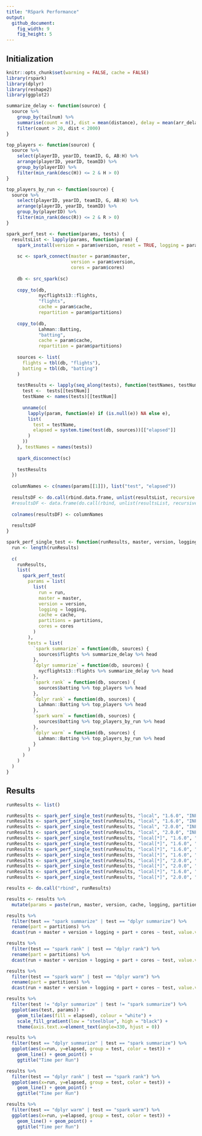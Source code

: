 ```yaml
---
title: "RSpark Performance"
output:
  github_document:
    fig_width: 9
    fig_height: 5
---
```


## Initialization

```r
knitr::opts_chunk$set(warning = FALSE, cache = FALSE)
library(rspark)
library(dplyr)
library(reshape2)
library(ggplot2)
```

```r
summarize_delay <- function(source) {
  source %>%
    group_by(tailnum) %>%
    summarise(count = n(), dist = mean(distance), delay = mean(arr_delay)) %>%
    filter(count > 20, dist < 2000)
}

top_players <- function(source) {
  source %>%
    select(playerID, yearID, teamID, G, AB:H) %>%
    arrange(playerID, yearID, teamID) %>%
    group_by(playerID) %>%
    filter(min_rank(desc(H)) <= 2 & H > 0)
}

top_players_by_run <- function(source) {
  source %>%
    select(playerID, yearID, teamID, G, AB:H) %>%
    arrange(playerID, yearID, teamID) %>%
    group_by(playerID) %>%
    filter(min_rank(desc(R)) <= 2 & R > 0)
}
```

```r
spark_perf_test <- function(params, tests) {
  resultsList <- lapply(params, function(param) {
    spark_install(version = param$version, reset = TRUE, logging = param$logging)
    
    sc <- spark_connect(master = param$master,
                        version = param$version,
                        cores = param$cores)
    
    db <- src_spark(sc)
    
    copy_to(db,
            nycflights13::flights,
            "flights",
            cache = param$cache,
            repartition = param$partitions)
    
    copy_to(db,
            Lahman::Batting,
            "batting",
            cache = param$cache,
            repartition = param$partitions)
    
    sources <- list(
      flights = tbl(db, "flights"),
      batting = tbl(db, "batting")
    )
    
    testResults <- lapply(seq_along(tests), function(testNames, testNum) {
      test <-  tests[[testNum]]
      testName <- names(tests)[[testNum]]
      
      unname(c(
        lapply(param, function(e) if (is.null(e)) NA else e),
        list(
          test = testName,
          elapsed = system.time(test(db, sources))[["elapsed"]]
        )
      ))
    }, testNames = names(tests))
    
    spark_disconnect(sc)
    
    testResults
  })
  
  columnNames <- c(names(params[[1]]), list("test", "elapsed"))
  
  resultsDF <- do.call(rbind.data.frame, unlist(resultsList, recursive = FALSE))
  #resultsDF <- data.frame(do.call(rbind, unlist(resultsList, recursive = FALSE)))
  
  colnames(resultsDF) <- columnNames
  
  resultsDF
}
```

```r
spark_perf_single_test <- function(runResults, master, version, logging, cache, partitions, cores) {
  run <- length(runResults)
  
  c(
    runResults,
    list(
      spark_perf_test(
        params = list(
          list(
            run = run,
            master = master,
            version = version,
            logging = logging,
            cache = cache,
            partitions = partitions,
            cores = cores
          )
        ),
        tests = list(
          `spark summarize` = function(db, sources) {
            sources$flights %>% summarize_delay %>% head
          },
          `dplyr summarize` = function(db, sources) {
            nycflights13::flights %>% summarize_delay %>% head
          },
          `spark rank` = function(db, sources) {
            sources$batting %>% top_players %>% head
          },
          `dplyr rank` = function(db, sources) {
            Lahman::Batting %>% top_players %>% head
          },
          `spark warm` = function(db, sources) {
            sources$batting %>% top_players_by_run %>% head
          },
          `dplyr warm` = function(db, sources) {
            Lahman::Batting %>% top_players_by_run %>% head
          }
        )
      )
    )
  )
}
```

## Results

```r
runResults <- list()

runResults <- spark_perf_single_test(runResults, "local", "1.6.0", "INFO", FALSE, 0, 0)
runResults <- spark_perf_single_test(runResults, "local", "1.6.0", "INFO", TRUE, 0, 0)
runResults <- spark_perf_single_test(runResults, "local", "2.0.0", "INFO", FALSE, 0, 0)
runResults <- spark_perf_single_test(runResults, "local", "2.0.0", "INFO", TRUE, 0, 0)
runResults <- spark_perf_single_test(runResults, "local[*]", "1.6.0", "INFO", FALSE, 0, 0)
runResults <- spark_perf_single_test(runResults, "local[*]", "1.6.0", "WARN", FALSE, 0, 0)
runResults <- spark_perf_single_test(runResults, "local[*]", "1.6.0", "WARN", TRUE, 0, 0)
runResults <- spark_perf_single_test(runResults, "local[*]", "1.6.0", "WARN", TRUE, 8, 0)
runResults <- spark_perf_single_test(runResults, "local[*]", "2.0.0", "WARN", TRUE, 8, 0)
runResults <- spark_perf_single_test(runResults, "local[*]", "2.0.0", "WARN", TRUE, 0, 0)
runResults <- spark_perf_single_test(runResults, "local[*]", "1.6.0", "WARN", TRUE, 0, NULL)
runResults <- spark_perf_single_test(runResults, "local[*]", "2.0.0", "WARN", TRUE, 0, NULL)

results <- do.call("rbind", runResults)

results <- results %>% 
  mutate(params = paste(run, master, version, cache, logging, partitions))
```

```r
results %>%
  filter(test == "spark summarize" | test == "dplyr summarize") %>%
  rename(part = partitions) %>%
  dcast(run + master + version + logging + part + cores ~ test, value.var = "elapsed")
```

```r
results %>%
  filter(test == "spark rank" | test == "dplyr rank") %>%
  rename(part = partitions) %>%
  dcast(run + master + version + logging + part + cores ~ test, value.var = "elapsed")
```

```r
results %>%
  filter(test == "spark warm" | test == "dplyr warm") %>%
  rename(part = partitions) %>%
  dcast(run + master + version + logging + part + cores ~ test, value.var = "elapsed")
```

```r
results %>%
  filter(test != "dplyr summarize" | test != "spark summarize") %>%
  ggplot(aes(test, params)) + 
    geom_tile(aes(fill = elapsed), colour = "white") +
    scale_fill_gradient(low = "steelblue", high = "black") +
    theme(axis.text.x=element_text(angle=330, hjust = 0))
```

```r
results %>%
  filter(test == "dplyr summarize" | test == "spark summarize") %>%
  ggplot(aes(x=run, y=elapsed, group = test, color = test)) + 
    geom_line() + geom_point() +
    ggtitle("Time per Run")
```

```r
results %>%
  filter(test == "dplyr rank" | test == "spark rank") %>%
  ggplot(aes(x=run, y=elapsed, group = test, color = test)) + 
    geom_line() + geom_point() +
    ggtitle("Time per Run")
```

```r
results %>%
  filter(test == "dplyr warm" | test == "spark warm") %>%
  ggplot(aes(x=run, y=elapsed, group = test, color = test)) + 
    geom_line() + geom_point() +
    ggtitle("Time per Run")
```
